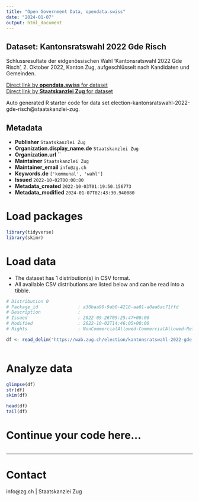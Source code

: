 ```yaml
---
title: "Open Government Data, opendata.swiss"
date: "2024-01-07"
output: html_document
---
```


## Dataset: Kantonsratswahl 2022 Gde Risch

Schlussresultate der eidgenössischen Wahl 'Kantonsratswahl 2022 Gde Risch', 2. Oktober 2022, Kanton Zug, aufgeschlüsselt nach Kandidaten und Gemeinden.

[Direct link by **opendata.swiss** for dataset](https://opendata.swiss/de/dataset/kantonsratswahl-2022-gde-risch)<br>
[Direct link by **Staatskanzlei Zug** for dataset](https://wab.zug.ch/election/kantonsratswahl-2022-gde-risch/data)

Auto generated R starter code for data set election-kantonsratswahl-2022-gde-risch@staatskanzlei-zug.

## Metadata

- **Publisher** `Staatskanzlei Zug`
- **Organization.display_name.de** `Staatskanzlei Zug`
- **Organization.url** ``
- **Maintainer** `Staatskanzlei Zug`
- **Maintainer_email** `info@zg.ch`
- **Keywords.de** `['kommunal', 'wahl']`
- **Issued** `2022-10-02T00:00:00`
- **Metadata_created** `2022-10-03T01:19:50.156773`
- **Metadata_modified** `2024-01-07T02:43:30.940080`


# Load packages

```r

library(tidyverse)
library(skimr)

```

# Load data

-   The dataset has 1 distribution(s) in CSV format.
-   All available CSV distributions are listed below and can be read into a tibble.

```r

# Distribution 0
# Package_id               : a30baa90-9ab0-4218-aa01-a0aa6ac71ffd
# Description              : 
# Issued                   : 2022-09-26T09:25:47+00:00
# Modified                 : 2022-10-02T14:46:05+00:00
# Rights                   : NonCommercialAllowed-CommercialAllowed-ReferenceRequired

df <- read_delim('https://wab.zug.ch/election/kantonsratswahl-2022-gde-risch/data-csv')



```

# Analyze data

```r

glimpse(df)
str(df)
skim(df)

head(df)
tail(df)

```

# Continue your code here...

```r

```

------------------------------------------------------------------------

# Contact

info@zg.ch | Staatskanzlei Zug
